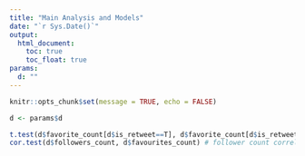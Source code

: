 ```yaml
---
title: "Main Analysis and Models"
date: "`r Sys.Date()`"
output:
  html_document:
    toc: true
    toc_float: true
params:
  d: ""
---
```


```r
knitr::opts_chunk$set(message = TRUE, echo = FALSE)
```

```r
d <- params$d
```

```r
t.test(d$favorite_count[d$is_retweet==T], d$favorite_count[d$is_retweet==F])  # retweeted tweets get more likes
cor.test(d$followers_count, d$favourites_count) # follower count correlates with number of likes
```